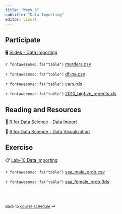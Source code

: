```yaml
---
title: "Week 5"
subtitle: "Data Importing"
editor: visual
---
```


::: callout-important
:::

## Participate

🖥️ [Slides - Data Importing](/slides/08-import.html)

`r fontawesome::fa("table")` [murders.csv](/slides/data/murders.csv)

`r fontawesome::fa("table")` [df-na.csv](/slides/data/df-na.csv)

`r fontawesome::fa("table")` [cars.rds](/slides/data/cars.rds)

`r fontawesome::fa("table")` [2010_bigfive_regents.xls](/slides/data/2010_bigfive_regents.xls)

## Reading and Resources

📖 [R for Data Science - Data Import](https://r4ds.hadley.nz/data-import)

📖 [R for Data Science - Data Visualization](https://r4ds.hadley.nz/data-visualize)

## Exercise

📋 [Lab-10 Data Importing](/exercise/lab10-import.html)

`r fontawesome::fa("table")` [ssa_male_prob.csv](/slides/data/ssa_male_prob.csv)

`r fontawesome::fa("table")` [ssa_female_prob.Rds](/slides/data/ssa_female_prob.Rds)

<br><br>

::: {style="font-size: 0.875em;"}
Back to [course schedule](/ "Course schedule") ⏎
:::


<!-- --- -->
<!-- title: "Week 4" -->
<!-- subtitle: "R/Python Data Frames for Data Science" -->
<!-- editor: visual -->
<!-- --- -->

<!-- ::: callout-important -->
<!-- ::: -->

<!-- ## Participate -->

<!-- 🖥️ [Slides - R/Python Data Frames for Data Science](/slides/07-package.html) -->

<!-- ## Reading and Resources -->

<!-- 📖 [tibble](https://tibble.tidyverse.org/) -->

<!-- 📖 [pipes](https://r4ds.hadley.nz/data-transform.html#sec-the-pipe) -->

<!-- 📖 [NumPy](https://numpy.org/doc/stable/user/index.html) -->

<!-- 📖 [pandas](https://pandas.pydata.org/docs/user_guide/index.html) -->

<!-- ## Perform -->

<!-- 📋 [Lab-08 Tibbles and Pipes](/exercise/lab08-tibble.html) -->

<!-- 📋 [Lab-09 NumPy and pandas](/exercise/lab09-numpy.html) -->

<!-- <br><br> -->

<!-- ::: {style="font-size: 0.875em;"} -->
<!-- Back to [course schedule](/ "Course schedule") ⏎ -->
<!-- ::: -->
